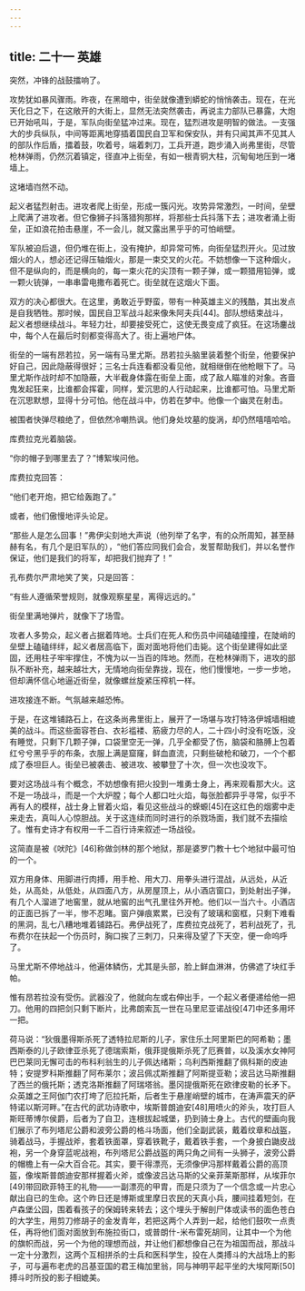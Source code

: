 ```yaml
---
---
---
```

title: 二十一 英雄
---




突然，冲锋的战鼓擂响了。

攻势犹如暴风骤雨。昨夜，在黑暗中，街垒就像遭到蟒蛇的悄悄袭击。现在，在光天化日之下，在这敞开的大街上，显然无法突然袭击，再说主力部队已暴露，大炮已开始吼叫，于是，军队向街垒猛冲过来。现在，猛烈进攻是明智的做法。一支强大的步兵纵队，中间等距离地穿插着国民自卫军和保安队，并有只闻其声不见其人的部队作后盾，擂着鼓，吹着号，端着刺刀，工兵开道，跑步涌入尚弗里街，尽管枪林弹雨，仍然沉着镇定，径直冲上街垒，有如一根青铜大柱，沉甸甸地压到一堵墙上。

这堵墙岿然不动。

起义者猛烈射击。进攻者爬上街垒，形成一簇闪光。攻势异常激烈，一时间，垒壁上爬满了进攻者。但它像狮子抖落猎狗那样，将那些士兵抖落下去；进攻者涌上街垒，正如浪花拍击悬崖，不一会儿，就又露出黑乎乎的可怕峭壁。

军队被迫后退，但仍堆在街上，没有掩护，却异常可怖，向街垒猛烈开火。见过放烟火的人，想必还记得压轴烟火，那是一束交叉的火花。不妨想像一下这种烟火，但不是纵向的，而是横向的，每一束火花的尖顶有一颗子弹，或一颗猎用铅弹，或一颗火铳弹，一串串雷电撒布着死亡。街垒就在这烟火下面。

双方的决心都很大。在这里，勇敢近乎野蛮，带有一种英雄主义的残酷，其出发点是自我牺牲。那时候，国民自卫军战斗起来像朱阿夫兵[44]。部队想结束战斗，起义者想继续战斗。年轻力壮，却要接受死亡，这使无畏变成了疯狂。在这场鏖战中，每个人在最后时刻都变得高大了。街上遍地尸体。

街垒的一端有昂若拉，另一端有马里尤斯。昂若拉头脑里装着整个街垒，他要保护好自己，因此隐蔽得很好；三名士兵连看都没看见他，就相继倒在他枪眼下了。马里尤斯作战时却不加隐蔽，大半截身体露在街垒上面，成了敌人瞄准的对象。吝啬鬼发起狂来，比谁都会挥霍，同样，爱沉思的人行动起来，比谁都可怕。马里尤斯在沉思默想，显得十分可怕。他在战斗中，仿若在梦中。他像一个幽灵在射击。

被围者快弹尽粮绝了，但依然冷嘲热讽。他们身处坟墓的旋涡，却仍然嘻嘻哈哈。

库费拉克光着脑袋。

“你的帽子到哪里去了？”博絮埃问他。

库费拉克回答：

“他们老开炮，把它给轰跑了。”

或者，他们傲慢地评头论足。

“那些人是怎么回事！”弗伊尖刻地大声说（他列举了名字，有的众所周知，甚至赫赫有名，有几个是旧军队的），“他们答应同我们会合，发誓帮助我们，并以名誉作保证，他们是我们的将军，却把我们抛弃了！”

孔布费尔严肃地笑了笑，只是回答：

“有些人遵循荣誉规则，就像观察星星，离得远远的。”

街垒里满地弹片，就像下了场雪。

攻者人多势众，起义者占据着阵地。士兵们在死人和伤员中间磕磕撞撞，在陡峭的垒壁上磕磕绊绊，起义者居高临下，面对面地将他们击毙。这个街垒建得如此坚固，还用柱子牢牢撑住，不愧为以一当百的阵地。然而，在枪林弹雨下，进攻的部队不断补充，越来越壮大，无情地向街垒靠拢，现在，他们慢慢地，一步一步地，但却满怀信心地逼近街垒，就像螺丝旋紧压榨机一样。

进攻接连不断。气氛越来越恐怖。

于是，在这堆铺路石上，在这条尚弗里街上，展开了一场堪与攻打特洛伊城墙相媲美的战斗。而这些面容苍白、衣衫褴褛、筋疲力尽的人，二十四小时没有吃饭，没有睡觉，只剩下几颗子弹，口袋里空无一弹，几乎全都受了伤，脑袋和胳膊上包着红兮兮黑乎乎的布条，衣服上满是窟窿，鲜血直流，只剩些破枪和破刀，一个个都成了泰坦巨人。街垒已被袭击、被进攻、被攀登了十次，但一次也没攻下。

要对这场战斗有个概念，不妨想像有把火投到一堆勇士身上，再来观看那大火。这不是一场战斗，而是一个大炉膛；每个人都口吐火焰，每张脸都异乎寻常，似乎不再有人的模样，战士身上冒着火焰，看见这些战斗的蝾螈[45]在这红色的烟雾中走来走去，真叫人心惊胆战。关于这连续而同时进行的杀戮场面，我们就不去描绘了。惟有史诗才有权用一千二百行诗来叙述一场战役。

这简直是被《吠陀》[46]称做剑林的那个地狱，那是婆罗门教十七个地狱中最可怕的一个。

双方用身体、用脚进行肉搏，用手枪、用大刀、用拳头进行混战，从远处，从近处，从高处，从低处，从四面八方，从房屋顶上，从小酒店窗口，到处射出子弹，有几个人溜进了地窖里，就从地窖的出气孔里往外开枪。他们以一当六十。小酒店的正面已拆了一半，惨不忍睹。窗户弹痕累累，已没有了玻璃和窗框，只剩下难看的黑洞，乱七八糟地堆着铺路石。弗伊战死了，库费拉克战死了，若利战死了，孔布费尔在扶起一个伤员时，胸口挨了三刺刀，只来得及望了下天空，便一命呜呼了。

马里尤斯不停地战斗，他遍体鳞伤，尤其是头部，脸上鲜血淋淋，仿佛遮了块红手帕。

惟有昂若拉没有受伤。武器没了，他就向左或右伸出手，一个起义者便递给他一把刀。他用的四把剑只剩下断片，比弗朗索瓦一世在马里尼亚诺战役[47]中还多用坏一把。

荷马说：“狄俄墨得斯杀死了透特拉尼斯的儿子，家住乐土阿里斯巴的阿希勒；墨西斯泰的儿子欧律亚杀死了德瑞索斯，俄菲提俄斯杀死了厄赛普，以及溪水女神阿巴巴莱同无懈可击的布科利翁生的儿子佩达绪斯；乌利西斯推翻了佩科斯的皮迪特；安提罗科斯推翻了阿布莱尔；波吕佩忒斯推翻了阿斯提亚勒；波吕达马斯推翻了西兰的俄托斯；透克洛斯推翻了阿瑞塔翁。墨冈提俄斯死在欧律皮勒的长矛下。众英雄之王阿伽门农打垮了厄拉托斯，后者生于悬崖峭壁的城市，在涛声震天的萨特诺以斯河畔。”在古代的武功诗歌中，埃斯普朗迪安[48]用喷火的斧头，攻打巨人斯旺蒂博尔侯爵，后者为了自卫，连根拔起城堡，扔到骑士身上。古代的壁画向我们展示了布列塔尼公爵和波旁公爵的格斗场面，他们全副武装，戴着纹章和战盔，骑着战马，手握战斧，套着铁面罩，穿着铁靴子，戴着铁手套，一个身披白鼬皮战袍，另一个身穿蓝呢战袍，布列塔尼公爵战盔的两只角之间有一头狮子，波旁公爵的帽檐上有一朵大百合花。其实，要干得漂亮，无须像伊冯那样戴着公爵的高顶盔，像埃斯普朗迪安那样握着火斧，或像波吕达马斯的父亲菲莱斯那样，从埃菲尔[49]带回欧菲特王的礼物——一副漂亮的甲胄，而是只须为了一个信念或一片忠心献出自已的生命。这个昨日还是博斯或里摩日农民的天真小兵，腰间挂着短剑，在卢森堡公园，围着看孩子的保姆转来转去；这个埋头于解剖尸体或读书的面色苍白的大学生，用剪刀修胡子的金发青年，若把这两个人弄到一起，给他们鼓吹一点责任，再将他们面对面放到布施拉街口，或普朗什-米布雷死胡同，让其中一个为他的旗帜而战，另一个为他的理想而战，并让他们都想像自己在为祖国而战，那战斗一定十分激烈，这两个互相拼杀的士兵和医科学生，投在人类搏斗的大战场上的影子，可与遍布老虎的吕基亚国的君王梅加里翁，同与神明平起平坐的大埃阿斯[50]搏斗时所投的影子相媲美。